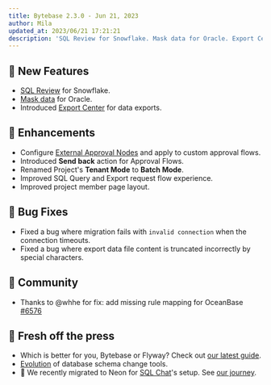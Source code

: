 ```yaml
---
title: Bytebase 2.3.0 - Jun 21, 2023
author: Mila
updated_at: 2023/06/21 17:21:21
description: 'SQL Review for Snowflake. Mask data for Oracle. Export Center for data exports.'
---
```



## 🚀 New Features

- [SQL Review](/sql-review/review-rules/) for Snowflake.
- [Mask data](/security/data-masking/overview/) for Oracle.
- Introduced [Export Center](/security/database-permission/export/#download-in-export-center) for data exports.

## 🎄 Enhancements

- Configure [External Approval Nodes](/administration/custom-approval/#external-approval) and apply to custom approval flows.
- Introduced **Send back** action for Approval Flows.
- Renamed Project's **Tenant Mode** to **Batch Mode**.
- Improved SQL Query and Export request flow experience.
- Improved project member page layout.

## 🐞 Bug Fixes

- Fixed a bug where migration fails with `invalid connection` when the connection timeouts.
- Fixed a bug where export data file content is truncated incorrectly by special characters.

## 🎠 Community

- Thanks to @whhe for fix: add missing rule mapping for OceanBase [#6576](https://github.com/bytebase/bytebase/pull/6576)

## 📰 Fresh off the press

- Which is better for you, Bytebase or Flyway? Check out [our latest guide](https://www.bytebase.com/blog/bytebase-vs-flyway/).
- [Evolution](https://www.bytebase.com/blog/top-database-schema-change-tool-evolution/) of database schema change tools.
- 🐘 We recently migrated to Neon for [SQL Chat](http://sqlchat.ai)'s setup. See [our journey](https://www.bytebase.com/blog/migrating-postgres-from-render-to-neon/).

<InstallUpgrade />
